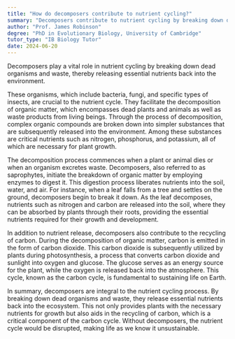 ```yaml
---
title: "How do decomposers contribute to nutrient cycling?"
summary: "Decomposers contribute to nutrient cycling by breaking down dead organisms and waste, releasing nutrients back into the environment."
author: "Prof. James Robinson"
degree: "PhD in Evolutionary Biology, University of Cambridge"
tutor_type: "IB Biology Tutor"
date: 2024-06-20
---
```


Decomposers play a vital role in nutrient cycling by breaking down dead organisms and waste, thereby releasing essential nutrients back into the environment.

These organisms, which include bacteria, fungi, and specific types of insects, are crucial to the nutrient cycle. They facilitate the decomposition of organic matter, which encompasses dead plants and animals as well as waste products from living beings. Through the process of decomposition, complex organic compounds are broken down into simpler substances that are subsequently released into the environment. Among these substances are critical nutrients such as nitrogen, phosphorus, and potassium, all of which are necessary for plant growth.

The decomposition process commences when a plant or animal dies or when an organism excretes waste. Decomposers, also referred to as saprophytes, initiate the breakdown of organic matter by employing enzymes to digest it. This digestion process liberates nutrients into the soil, water, and air. For instance, when a leaf falls from a tree and settles on the ground, decomposers begin to break it down. As the leaf decomposes, nutrients such as nitrogen and carbon are released into the soil, where they can be absorbed by plants through their roots, providing the essential nutrients required for their growth and development.

In addition to nutrient release, decomposers also contribute to the recycling of carbon. During the decomposition of organic matter, carbon is emitted in the form of carbon dioxide. This carbon dioxide is subsequently utilized by plants during photosynthesis, a process that converts carbon dioxide and sunlight into oxygen and glucose. The glucose serves as an energy source for the plant, while the oxygen is released back into the atmosphere. This cycle, known as the carbon cycle, is fundamental to sustaining life on Earth.

In summary, decomposers are integral to the nutrient cycling process. By breaking down dead organisms and waste, they release essential nutrients back into the ecosystem. This not only provides plants with the necessary nutrients for growth but also aids in the recycling of carbon, which is a critical component of the carbon cycle. Without decomposers, the nutrient cycle would be disrupted, making life as we know it unsustainable.
    